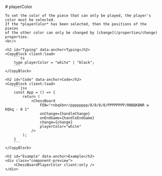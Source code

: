 ---
---

<LayoutDocs active="/properties/playerColor">
    # playerColor

    To set the color of the piece that can only be played, the player's color must be selected. 
    If the *playerColor* has been selected, then the positions of the pieces 
    of the other color can only be changed by [change](/properties/change) properties.
    <br/>

    <h2 id="Typing" data-anchor>Typing</h2>
    <CopyBlock client:load>
        ```ts
        type playerColor = "white" | "black";
        ```
    </CopyBlock>

    <h2 id="Code" data-anchor>Code</h2>
    <CopyBlock client:load>
        ```jsx
        const App = () => {
            return (
                <ChessBoard 
                    FEN="rnbqkbnr/pppppppp/8/8/8/8/PPPPPPPP/RNBQKBNR w KQkq - 0 1"
                    onChange={handleChange}
                    onEndGame={handleEndGame}
                    change={change}
                    playerColor="white"
                />
            );
        }
        ```
    </CopyBlock>

    <h2 id="Example" data-anchor>Example</h2>
    <div class="component-preview">
        <ChessBoardPlayerColor client:only />
    </div>
</LayoutDocs>
